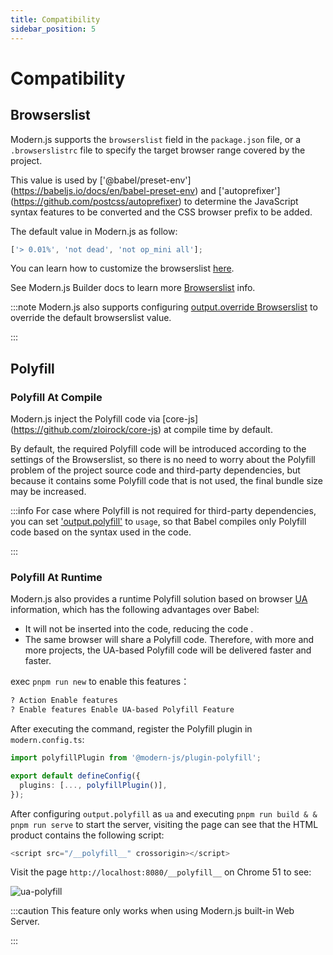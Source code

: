 ```yaml
---
title: Compatibility
sidebar_position: 5
---
```

# Compatibility

## Browserslist

Modern.js supports the `browserslist` field in the `package.json` file, or a `.browserslistrc` file to specify the target browser range covered by the project.

This value is used by ['@babel/preset-env'] (https://babeljs.io/docs/en/babel-preset-env) and ['autoprefixer'] (https://github.com/postcss/autoprefixer) to determine the JavaScript syntax features to be converted and the CSS browser prefix to be added.

The default value in Modern.js as follow:

```js
['> 0.01%', 'not dead', 'not op_mini all'];
```

You can learn how to customize the browserslist [here](https://github.com/browserslist/browserslist).

See Modern.js Builder docs to learn more [Browserslist](https://modernjs.dev/builder/en/guide/advanced/browserslist.html) info.

:::note
Modern.js also supports configuring [output.override Browserslist](/configure/app/output/override-browserslist) to override the default browserslist value.

:::

## Polyfill

### Polyfill At Compile

Modern.js inject the Polyfill code via [core-js] (https://github.com/zloirock/core-js) at compile time by default.

By default, the required Polyfill code will be introduced according to the settings of the Browserslist, so there is no need to worry about the Polyfill problem of the project source code and third-party dependencies, but because it contains some Polyfill code that is not used, the final bundle size may be increased.

:::info
For case where Polyfill is not required for third-party dependencies, you can set ['output.polyfill'](/configure/app/output/polyfill) to `usage`, so that Babel compiles only Polyfill code based on the syntax used in the code.

:::

### Polyfill At Runtime

Modern.js also provides a runtime Polyfill solution based on browser [UA](https://developer.mozilla.org/zh-CN/docs/Web/HTTP/Headers/User-Agent) information, which has the following advantages over Babel:

- It will not be inserted into the code, reducing the code .
- The same browser will share a Polyfill code. Therefore, with more and more projects, the UA-based Polyfill code will be delivered faster and faster.

exec `pnpm run new` to enable this features：

```bash
? Action Enable features
? Enable features Enable UA-based Polyfill Feature
```

After executing the command, register the Polyfill plugin in `modern.config.ts`:

```ts title="modern.config.ts"
import polyfillPlugin from '@modern-js/plugin-polyfill';

export default defineConfig({
  plugins: [..., polyfillPlugin()],
});
```

After configuring `output.polyfill` as `ua` and executing `pnpm run build & & pnpm run serve` to start the server, visiting the page can see that the HTML product contains the following script:

```js
<script src="/__polyfill__" crossorigin></script>
```

Visit the page `http://localhost:8080/__polyfill__` on Chrome 51 to see:

![ua-polyfill](https://lf3-static.bytednsdoc.com/obj/eden-cn/aphqeh7uhohpquloj/modern-js/docs/ua-polyfill.png)

:::caution
This feature only works when using Modern.js built-in Web Server.

:::
